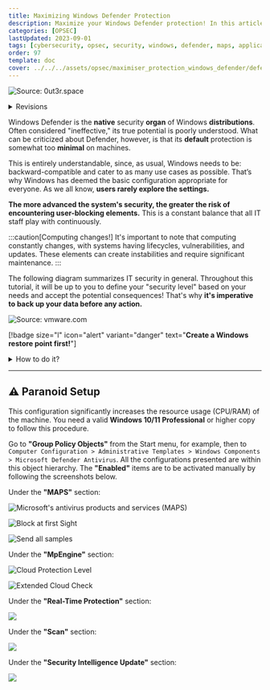 ```yaml
---
title: Maximizing Windows Defender Protection
description: Maximize your Windows Defender protection! In this article, we'll explore the configuration I use to enhance the capabilities of Windows Defender and its various modules.
categories: [OPSEC]
lastUpdated: 2023-09-01
tags: [cybersecurity, opsec, security, windows, defender, maps, application, guard]
order: 97
template: doc
cover: ../../../assets/opsec/maximiser_protection_windows_defender/defender.webp
---
```



![Source: 0ut3r.space](../../../assets/opsec/maximiser_protection_windows_defender/defender.webp)

<details>
<summary>Revisions</summary>
Author | Date | Changes
--- | --- | ---
contactit.fr | 01/09/2023 | Initial push
</details>

Windows Defender is the **native** security **organ** of Windows **distributions**. Often considered "ineffective," its true potential is poorly understood. What can be criticized about Defender, however, is that its **default** protection is somewhat too **minimal** on machines.

This is entirely understandable, since, as usual, Windows needs to be: backward-compatible and cater to as many use cases as possible. That’s why Windows has deemed the basic configuration appropriate for everyone. As we all know, **users rarely explore the settings.**

**The more advanced the system's security, the greater the risk of encountering user-blocking elements.** This is a constant balance that all IT staff play with continuously.

:::caution[Computing changes!]
It's important to note that computing constantly changes, with systems having lifecycles, vulnerabilities, and updates. These elements can create instabilities and require significant maintenance.
:::

The following diagram summarizes IT security in general. Throughout this tutorial, it will be up to you to define your "security level" based on your needs and accept the potential consequences! That's why **it's imperative to back up your data before any action.**

![Source: vmware.com](../../../assets/opsec/maximiser_protection_windows_defender/conveniancevssec.webp)

[!badge size="l" icon="alert" variant="danger" text="**Create a Windows restore point first!**"]

<details>
<summary>How to do it?</summary>

<Steps>

1. Search for "Create a restore point" in the Windows Start menu.

   ![](../../../assets/opsec/maximiser_protection_windows_defender/pointderestauration.png)

2. Click on Create.

   ![](../../../assets/opsec/maximiser_protection_windows_defender/creer.png)

3. Name and create the restore point.

   ![](../../../assets/opsec/maximiser_protection_windows_defender/nom.png)

4. Restore point creation in progress...

   ![](../../../assets/opsec/maximiser_protection_windows_defender/progressbar.png)

5. Close the window.

   ![](../../../assets/opsec/maximiser_protection_windows_defender/finished.png)

</Steps>

</details>

---

## ⚠️ Paranoid Setup

This configuration significantly increases the resource usage (CPU/RAM) of the machine.
You need a valid **Windows 10/11 Professional** or higher copy to follow this procedure.

Go to **"Group Policy Objects"** from the Start menu, for example, then to `Computer Configuration > Administrative Templates > Windows Components > Microsoft Defender Antivirus`. All the configurations presented are within this object hierarchy. The **"Enabled"** items are to be activated manually by following the screenshots below.

Under the **"MAPS"** section:

![Microsoft's antivirus products and services (MAPS)](../../../assets/opsec/maximiser_protection_windows_defender/MAPS.png)

![Block at first Sight](../../../assets/opsec/maximiser_protection_windows_defender/blockatfirst.png)

![Send all samples](../../../assets/opsec/maximiser_protection_windows_defender/sendallsamples.png)

Under the **"MpEngine"** section:

![Cloud Protection Level](../../../assets/opsec/maximiser_protection_windows_defender/cloudprotectionlevel.png)

![Extended Cloud Check](../../../assets/opsec/maximiser_protection_windows_defender/extendeddcloudcheck.png)

Under the **"Real-Time Protection"** section:

![](../../../assets/opsec/maximiser_protection_windows_defender/realtimeprotection.png)

Under the **"Scan"** section:

![](../../../assets/opsec/maximiser_protection_windows_defender/scan.png)

Under the **"Security Intelligence Update"** section:

![](../../../assets/opsec/maximiser_protection_windows_defender/intelupdates.png)
